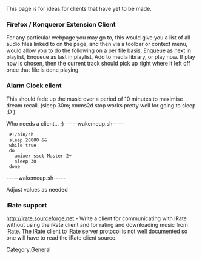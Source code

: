 This page is for ideas for clients that have yet to be made. 

=== Firefox / Konqueror Extension Client ===

For any particular webpage you may go to, this would give you a list of all audio files linked to on the page, and then via a toolbar or context menu, would allow you to do the following on a per file basis: Enqueue as next in playlist, Enqueue as last in playlist, Add to media library, or play now. If play now is chosen, then the current track should pick up right where it left off once that file is done playing.

=== Alarm Clock client === 

This should fade up the music over a period of 10 minutes to maximise dream recall. (sleep 30m; xmms2d stop works pretty well for going to sleep ;D )

Who needs a client... ;)
-----wakemeup.sh-----
  #!/bin/sh
  sleep 28800 &&
  while true
  do
    amixer sset Master 2+
    sleep 30
  done
-----wakemeup.sh-----

Adjust values as needed

=== iRate support ===
http://irate.sourceforge.net - Write a client for communicating with iRate without using the iRate client and for rating and downloading music from iRate. The iRate client to iRate server protocol is not well documented so one will have to read the iRate client source. 

[[Category:General]]